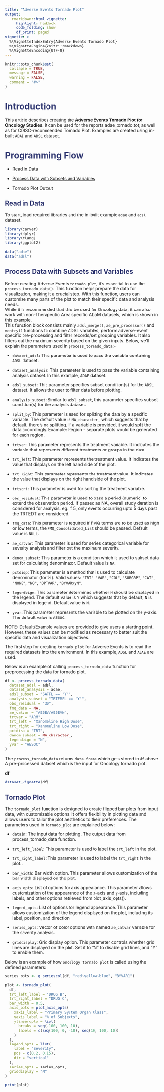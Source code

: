 ```yaml
---
title: "Adverse Events Tornado Plot"
output: 
   rmarkdown::html_vignette:
     highlight: haddock
     code_folding: show
     df_print: paged
vignette: >
  %\VignetteIndexEntry{Adverse Events Tornado Plot}
  %\VignetteEngine{knitr::rmarkdown}
  %\VignetteEncoding{UTF-8}
---
```


<style>
h1{color: #333A73 !important;}
h2{color: #333A73 !important;}
h3{color: #333A73 !important;}
</style>

```r
knitr::opts_chunk$set(
  collapse = TRUE,
  message = FALSE,
  warning = FALSE,
  comment = "#>"
)
```

# Introduction

This article describes creating the <b>Adverse Events Tornado Plot for Oncology Studies</b>. It can be used for the reports adae_tornado.tot; as well as for CDISC-recommended Tornado Plot. Examples are created using in-built `ADAE` and `ADSL` dataset.

# Programming Flow

-   [Read in Data](#readdata)

-   [Process Data with Subsets and Variables](#processdata)

-   [Tornado Plot Output](#plot)

## Read in Data {#readdata}

To start, load required libraries and the in-built example `adae` and `adsl` dataset.

```r
library(carver)
library(dplyr)
library(rlang)
library(ggplot2)

data("adae")
data("adsl")
```

## Process Data with Subsets and Variables {#processdata}

Before creating Adverse Events `tornado plot`, it's essential to use the `process_tornado_data()`. This function helps prepare the data for visualization, making it a crucial step. With this function, users can customize many parts of the plot to match their specific data and analysis needs.  
While it is recommended that this be used for Oncology data, it can also work with non-Therapeutic Area specific ADaM datasets, which is shown in this example.  
This function block consists mainly `adsl_merge()`, `ae_pre_processor()` and `mentry()` functions to combine ADSL variables, perform adverse-event specific pre-processing and filter records/set grouping variables. It also filters out the maximum severity based on the given inputs. Below, we'll explain the parameters used in `process_tornado_data`:-

- `dataset_adsl`: This parameter is used to pass the variable containing `ADSL` dataset.
 
- `dataset_analysis`: This parameter is used to pass the variable containing analysis dataset. In this example, `ADAE` dataset.
 
- `adsl_subset`: This parameter specifies subset condition(s) for the `ADSL` dataset. It allows the user to filter data before plotting.

- `analysis_subset`: Similar to `adsl_subset`, this parameter specifies subset condition(s) for the analysis dataset.

- `split_by`: This parameter is used for splitting the data by a specific variable. The default value is `NA_character_` which suggests that by default, there's no splitting. If a variable is provided, it would split the data accordingly.
 Example: Region - separate plots would be generated for each region.

- `trtvar`: This parameter represents the treatment variable. It indicates the variable that represents different treatments or groups in the data.

- `trt_left`: This parameter represents the treatment value. It indicates the value that displays on the left hand side of the plot.


- `trt_right`: This parameter represents the treatment value. It indicates the value that displays on the right hand side of the plot.
 
- `trtsort`: This parameter is used for sorting the treatment variable.

- `obs_residual`: This parameter is used to pass a period (numeric) to extend the observation period. If passed as NA, overall study duration is considered for analysis.
eg. if 5, only events occurring upto 5 days past the TRTEDT are considered..

- `fmq_data`: This parameter is required if FMQ terms are to be used as high or low terms, the `FMQ_Consolidated_List` should be passed. Default value is `NULL`.

- `ae_catvar`: This parameter is used for series categorical variable for severity analysis and filter out the maximum severity.

- `denom_subset`: This parameter is a condition which is used to subset data set for calculating denominator. Default value is `NA`.

- `pctdisp`: This parameter is a method that is used to calculate denominator (for %). Valid values: `"TRT"`, `"VAR"`, `"COL"`, `"SUBGRP"`, `"CAT"`, `"NONE"`, `"NO"`, `"DPTVAR"`, `"BYVARxyN"`.
 
- `legendbign`: This parameter determines whether `N` should be displayed in the legend. The default value is `Y` which suggests that by default, `N` is displayed in legend. Default value is `N`.

- `yvar`: This parameter represents the variable to be plotted on the y-axis. The default value is `AESOC`.

NOTE: Default/Example values are provided to give users a starting point. However, these values can be modified as necessary to better suit the specific data and visualization objectives.

The first step for creating `tornado_plot` for Adverse Events is to read the required datasets into the environment. In this example, `ADSL` and `ADAE` are used.
 
Below is an example of calling `process_tornado_data` function for preprocessing the data for tornado plot.

```r
df <- process_tornado_data(
  dataset_adsl = adsl,
  dataset_analysis = adae,
  adsl_subset = "SAFFL == 'Y'",
  analysis_subset = "TRTEMFL == 'Y'",
  obs_residual = "30",
  fmq_data = NA,
  ae_catvar = "AESEV/AESEVN",
  trtvar = "ARM",
  trt_left = "Xanomeline High Dose",
  trt_right = "Xanomeline Low Dose",
  pctdisp = "TRT",
  denom_subset = NA_character_,
  legendbign = "N",
  yvar = "AESOC"
)
```

The `process_tornado_data` returns `data.frame` which gets stored in `df` above. A pre-processed dataset which is the input for Oncology tornado plot.

<b>df</b>

```r
dataset_vignette(df)
```

## Tornado Plot {#output}

The `tornado_plot` function is designed to create flipped bar plots from input data, with customizable options. It offers flexibility in plotting data and allows users to tailor the plot aesthetics to their preferences. The parameters used in `tornado_plot` are explained below:

- `datain`: The input data for plotting. The output data from process_tornado_data function.

- `trt_left_label`: This parameter is used to label the `trt_left` in the plot.

- `trt_right_label`: This parameter is used to label the `trt_right` in the plot..

- `bar_width`: Bar width option. This parameter allows customization of the bar width displayed on the plot.

- `axis_opts`: List of options for axis appearance. This parameter allows customization of the appearance of the x-axis and y-axis, including labels, and other options retrieved from plot_axis_opts().

- `legend_opts`: List of options for legend appearance. This parameter allows customization of the legend displayed on the plot, including its  label, position, and direction.

- `series_opts`: Vector of color options with named `ae_catvar` variable for the severity analysis.

- `griddisplay`: Grid display option. This parameter controls whether grid lines are displayed on the plot. Set it to “N” to disable grid lines, and “Y” to enable them.

Below is an example of how `oncology tornado plot` is called using the defined parameters:

```r
series_opts <- g_seriescol(df, "red~yellow~blue", "BYVAR1")

plot <- tornado_plot(
  df,
  trt_left_label = "DRUG B",
  trt_right_label = "DRUG C",
  bar_width = 0.5,
  axis_opts = plot_axis_opts(
    xaxis_label = "Primary System Organ Class",
    yaxis_label = "% of Subjects",
    ylinearopts = list(
      breaks = seq(-100, 100, 10),
      labels = c(seq(100, 0, -10), seq(10, 100, 10))
    )
  ),
  legend_opts = list(
    label = "Severity",
    pos = c(0.2, 0.15),
    dir = "vertical"
  ),
  series_opts = series_opts,
  griddisplay = "N"
)
```

```r
print(plot)
```
